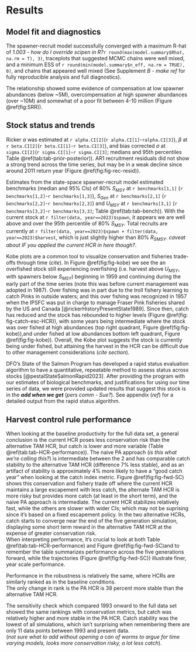 # Results  

## Model fit and diagnostics  

The spawner-recruit model successfully converged with a maximum R-hat of *1.003 - how do I override scipen in R?*`r round(max(model.summary$Rhat, na.rm = T), 3)`, traceplots that suggested MCMC chains were well mixed, and a minimum ESS of `r round(min(model.summary$n_eff, na.rm = TRUE), 0)`, and chains that appeared well mixed (See Supplement *B - make ref* for fully reproducible analysis and full diagnostics). 

The relationship showed some evidence of compensation at low spawner abundances (below ~5M), overcompensation at high spawner abundances (over ~10M) and somewhat of a poor fit between 4-10 million (Figure \@ref(fig:SRR)).  


## Stock status and trends  

Ricker $\alpha$ was estimated at `r alpha.CI[2]`(`r alpha.CI[1]`-`ralpha.CI[3]`), $\beta$ at `r beta.CI[2]`(`r beta.CI[1]`-`r beta.CI[3]`), and bias corrected $\sigma$ at  `sigma.CI[2]`(`r sigma.CI[1]`-`r sigma.CI[3]`; medians and 95th percentiles Table \@ref(tab:tab-prior-posterior)). 
AR1 recruitment residuals did not show a strong trend across the time series, but may be in a weak decline since around 2011 return year (Figure \@ref(fig:fig-rec-resid)).  

Estimates from the state-space spawner-recruit model estimated benchmarks (median and 95% CIs) of 80% $S_{MSY}$ at `r benchmarks[1,1]` (`r benchmarks[1,2]`-`r benchmarks[1,3]`), $S_{Gen}$ at `r benchmarks[2,1]` (`r benchmarks[2,2]`-`r benchmarks[2,3]`) and $U_{MSY}$ at `r benchmarks[3,1]` (`r benchmarks[3,2]`-`r benchmarks[3,3]`; Table \@ref(tab:tab-bench)). 
With the current stock at `r filter(data, year==2023)$spawn`, it appears we are well above and over the 95th percentile of 80% $S_{MSY}$. 
Total recruits are currently at `r filter(data, year==2023)$spawn + filter(data, year==2023)$harvest`, which is just slightly higher than 80% $R_{S{MSY}}$. *caveat about IF you applied the current HCR in here though?*. 

Kobe plots are a common tool to visualize conservation and fisheries trade-offs through time (*cite*). In Figure \@ref(fig:fig-kobe) we see the an overfished stock still experiencing overfishing (i.e. harvest above $U_{MSY}$, with spawners below $S_{MSY}$) beginning in 1959 and continuing during the early part of the time series (note this was before current management was adopted in 1987). 
Over fishing was in part due to the troll fishery learning to catch Pinks in outside waters; and this over fishing was recognized in 1957 when the IPSFC was put in charge to manage Fraser Pink fisheries shared by the US and Canada [@rickerHistoryPresentState1989]. 
Since then, catch has reduced and the stock has rebounded to higher levels (Figure \@ref(fig: fig-catch-esc-HCR)), with some years being intermediate where the stock was over fished at high abundances (top right quadrant, Figure \@ref(fig:fig-kobe)),and under fished at low abundances bottom left quadrant, Figure \@ref(fig:fig-kobe)). 
Overall, the Kobe plot suggests the stock is currently being under fished, but attaining the harvest in the HCR can be difficult due to other management considerations (*cite section*).  

DFO's State of the Salmon Program has developed a rapid status evaluation algorithm to have a quantitative, repeatable method to assess status across stocks [@pestalStateSalmonRapid2023]. 
After providing the program with our estimates of biological benchmarks, and justifications for using our time series of data, we were provided updated results that suggest this stock is in the ***add when we get*** (*pers comm - Sue?*). See appendix (*ref*) for a detailed output from the rapid status algorithm.  


## Harvest control rule performance  

When looking at the baseline productivity for the full data set, a general conclusion is the current HCR poses less conservation risk than the alternative TAM HCR, but catch is lower and more variable (Table \@ref(tab:tab-HCR-performance)). 
The naive PA approach (*is this what we're calling this?*) is intermediate between the 2 and has comparable catch stability to the alternative TAM HCR (difference 7% less stable), and as an artifact of stability is approximately 4% more likely to have a "good catch year" when looking at the catch index metric. 
Figure \@ref(fig:fig-fwd-SC) shows this conservation and fishery trade off where the current HCR maintains a large escapement with less catch, the alternate TAM HCR is more risky but provides more catch (at least in the short term), and the naive PA approach is intermediate. 
The current HCR stabilizes relatively fast, while the others are slower with wider CIs; which may not be suprising since it's based on a fixed escapement policy. 
In the two alternative HCRs, catch starts to converge near the end of the five generation simulation, displaying some short term reward in the alternative TAM HCR at the expense of greater conservation risk.  
When interpreting performance, it's crucial to look at both Table \@ref(tab:tab-HCR-performance) and Figure \@ref(fig:fig-fwd-SC)and to remember the table summarizes performance across the five generations forward, while the trajectories (Figure \@ref(fig:fig-fwd-SC)) illustrate finer, year scale performance.  

Performance in the robustness is relatively the same, where HCRs are similarly ranked as in the baseline conditions.  
The only change in rank is the PA HCR is 38 percent more stable than the alternative TAM HCR.  

The sensitivity check which compared 1993 onward to the full data set showed the same rankings with conservation metrics, but catch was relatively higher and more stable in the PA HCR. 
Catch stability was the lowest of all simulations, which isn't surprising when remembering there are only 11 data points between 1993 and present data.    
(*not sure what to add without opening a can of worms to argue for time varying models, looks more conservation risky, a lot less catch*).
